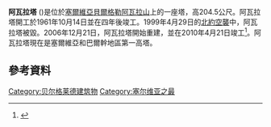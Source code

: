 {{Infobox building
|name               = 阿瓦拉塔
|native_name        = Авалски торањ<br>Avalski toranj
|image              = Avala Tower.jpg
|image_size         = 240px
|caption            = 阿瓦拉塔
|start_date         = 1961年（原建築）<br>2006年12月21日（重建）
|completion_date    = 1965年（原建築）<br>2009年10月23日（重建）
|destruction_date   = 1999年4月20日（原建築）
|status             = 重建
|building_type      = [[電信|電信]]及[[觀測|觀測]]塔
|location           = {{SRB}}[[貝爾格勒|貝爾格勒]]
|coordinates        = {{coord|44|41|45.5|N|20|30|52|E|region:RS|display=inline,title}}
|roof               = 
|top_floor          = 
|antenna_spire      = {{convert|204.68|m|ft|0|abbr=on}}
|floor_count        = 6
|floor_area         = 
|elevator_count     = 2
|architect          = [[Uglješa_Bogunović|Uglješa Bogunović]]及[[Slobodan_Janjić|Slobodan Janjić]]
|references         = <ref>{{Emporis|1151753|}}</ref>
}}
'''阿瓦拉塔''' ({{lang-sr|Авалски торањ / Avalski toranj}})是位於[[塞爾維亞|塞爾維亞]][[貝爾格勒|貝爾格勒]][[阿瓦拉山|阿瓦拉山]]上的一座塔，高204.5公尺。阿瓦拉塔開工於1961年10月14日並在四年後竣工。1999年4月29日的[[北約轟炸南斯拉夫|北約空襲]]中，阿瓦拉塔被毀。2006年12月21日，阿瓦拉塔開始重建，並在2010年4月21日竣工<ref>{{Cite web |url=http://rts.rs/page/stories/sr/story/125/Dru%C5%A1tvo/646101/Na%C5%A1+toranj |title=Naš toranj |accessdate=2015-01-16 |archive-date=2017-04-16 |archive-url=https://web.archive.org/web/20170416222156/http://www.rts.rs/page/stories/sr/story/125/Dru%C5%A1tvo/646101/Na%C5%A1+toranj |dead-url=yes }}</ref>。阿瓦拉塔現在是塞爾維亞和巴爾幹地區第一高塔。
==參考資料==
{{Reflist}}
[[Category:贝尔格莱德建筑物|Category:贝尔格莱德建筑物]]
[[Category:塞尔维亚之最|Category:塞尔维亚之最]]